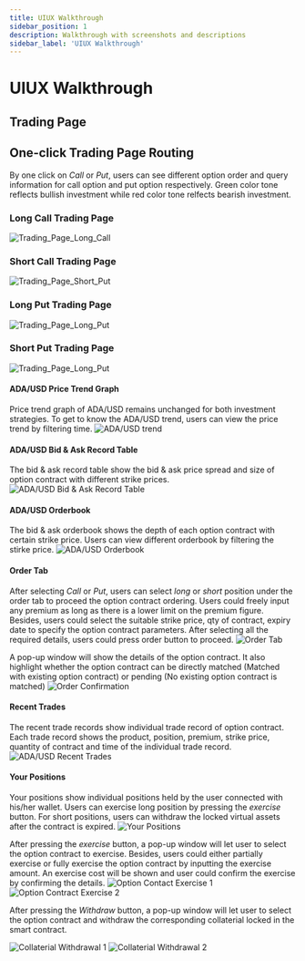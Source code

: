 ```yaml
---
title: UIUX Walkthrough
sidebar_position: 1
description: Walkthrough with screenshots and descriptions
sidebar_label: 'UIUX Walkthrough'
---
```


# UIUX Walkthrough

## Trading Page

## One-click Trading Page Routing

By one click on *Call* or *Put*, users can see different option order and query information for call option and put option respectively. Green color tone reflects bullish investment while red color tone relfects bearish investment.

### Long Call Trading Page
![Trading_Page_Long_Call](/img/Trading_Page_Long_Call.png)

### Short Call Trading Page
![Trading_Page_Short_Put](/img/Trading_Page_Short_Call.png)

### Long Put Trading Page
![Trading_Page_Long_Put](/img/Trading_Page_Long_Put.png)

### Short Put Trading Page
![Trading_Page_Long_Put](/img/Trading_Page_Short_Put.png)

#### ADA/USD Price Trend Graph
Price trend graph of ADA/USD remains unchanged for both investment strategies. To get to know the ADA/USD trend, users can view the price trend by filtering time.
![ADA/USD trend](/img/ADA:USD_Trend.png)

#### ADA/USD Bid & Ask Record Table
The bid & ask record table show the bid & ask price spread and size of option contract with different strike prices.
![ADA/USD Bid & Ask Record Table](/img/ADA:USD_Bid&Ask-Spread_Bid&Ask-Size_Table.png)

#### ADA/USD Orderbook
The bid & ask orderbook shows the depth of each option contract with certain strike price. Users can view different orderbook by filtering the stirke price.
![ADA/USD Orderbook](/img/Orderbook.png)

#### Order Tab
After selecting *Call* or *Put*, users can select *long* or *short* position under the order tab to proceed the option contract ordering. Users could freely input any premium as long as there is a lower limit on the premium figure. Besides, users could select the suitable strike price, qty of contract, expiry date to specify the option contract parameters. After selecting all the required details, users could press order button to proceed. 
![Order Tab](/img/Order_Tab.png)

A pop-up window will show the details of the option contract. It also highlight whether the option contract can be directly matched (Matched with existing option contract) or pending (No existing option contract is matched)
![Order Confirmation](/img/Order_Confirmation.png)

#### Recent Trades
The recent trade records show individual trade record of option contract. Each trade record shows the product, position, premium, strike price, quantity of contract and time of the individual trade record.
![ADA/USD Recent Trades](/img/Recent_Trade_Record.png)

#### Your Positions
Your positions show individual positions held by the user connected with his/her wallet. Users can exercise long position by pressing the *exercise* button. For short positions, users can withdraw the locked virtual assets after the contract is expired.
![Your Positions](/img/Your_Positions.png)

After pressing the *exercise* button, a pop-up window will let user to select the option contract to exercise. Besides, users could either partially exercise or fully exercise the option contract by inputting the exercise amount. An exercise cost will be shown and user could confirm the exercise by confirming the details.
![Option Contact Exercise 1](/img/Option_Contract_Exercise_1.png) ![Option Contract Exercise 2](/img/Option_Contract_Exercise_2.png)

After pressing the *Withdraw* button, a pop-up window will let user to select the option contract and withdraw the corresponding collaterial locked in the smart contract. 

![Collaterial Withdrawal 1](/img/Collaterial_Withdrawal_1.png) ![Collaterial Withdrawal 2](/img/Collaterial_Withdrawal_2.png)
